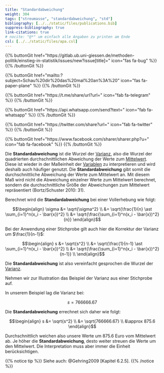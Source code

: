 ```yaml
---
title: "Standardabweichung"
weight: 304
tags: ["streumasse", "standardabweichung", "std"]
bibliography: [../../static/files/publications.bib]
suppress-bibliography: true
link-citations: true
# nocite: "@*" um einfach alle Angaben zu printen am Ende
csl: [../../static/files/apa.csl]
---
```


{{% buttonGit href=\"https\:\/\/gitlab.ub.uni-giessen.de\/methoden-politik\/einstieg-in-statistik\/issues\/new?issue[title]=\" icon=\"fas fa-bug\" %}} {{% /buttonGit %}} 

{{% buttonGit href=\"mailto\:?subject=Schau\%20dir\%20das\%20mal\%20an\%3A\%20\" icon=\"fas fa-paper-plane\" %}} {{% /buttonGit %}}

{{% buttonGit href=\"https\:\/\/t.me\/share\/url?url=\" icon=\"fab fa-telegram\" %}} {{% /buttonGit %}}

{{% buttonGit href=\"https\:\/\/api.whatsapp.com\/send?text=\" icon=\"fab fa-whatsapp\" %}} {{% /buttonGit %}}

{{% buttonGit href=\"https\:\/\/twitter.com\/share?url=\" icon=\"fab fa-twitter\" %}} {{% /buttonGit %}}

{{% buttonGit href=\"https\:\/\/www.facebook.com\/sharer\/sharer.php?u=\" icon=\"fab fa-facebook\" %}} {{% /buttonGit %}}

Die **Standardabweichung** ist die Wurzel der [Varianz](../../glossar/varianz/index.html), also die Wurzel der quadrierten durchschnittlichen Abweichung der Werte zum [Mittelwert](../../glossar/mittelwert/index.html). Diese ist wieder in der Maßeinheit der [Variablen](../../glossar/variable/index.html) zu interpretieren und wird deshalb auch häufiger genutzt. Die **Standardabweichung** gibt somit die durchschnittliche Abweichung der Werte zum Mittelwert an. Mit diesem Maß wird nicht die Abweichung einzelner Werte zum Mittelwert berechnet, sondern die durchschnittliche Größe der Abweichungen zum Mittelwert repräsentiert (Bortz/Schuster 2010: 31).

Berechnet wird die **Standardabweichung** bei einer Vollerhebung wie folgt:

$$\begin{align} \sigma &= \sqrt{\sigma^2} \\ &= \sqrt{\frac{1}{n} \ast \sum_{i=1}^n(x_i - \bar{x})^2} \\ &= \sqrt{\frac{\sum_{i=1}^n(x_i - \bar{x})^2}{n}} \end{align}$$

Bei der Anwendung einer Stichprobe gilt auch hier die Korrektur der Varianz um $\frac{1}{n-1}$:

$$\begin{align} s &= \sqrt{s^2} \\ &= \sqrt{\frac{1}{n-1} \ast \sum_{i=1}^n(x_i - \bar{x})^2} \\ &= \sqrt{\frac{\sum_{i=1}^n(x_i - \bar{x})^2}{n-1}} \\ \end{align}$$

Die **Standardabweichung** ist also vereinfacht gesprochen die Wurzel der [Varianz](../../glossar/varianz.index.hmtl).


Nehmen wir zur Illustration das Beispiel der Varianz aus einer Stichprobe auf.

In unserem Beispiel lag die Varianz bei:

$$s = 766666.67$$

Die **Standardabweichung** errechnet sich daher wie folgt:

$$\begin{align} s &= \sqrt{s^2} \\ &= \sqrt{766666.67} \\ &\approx 875.6 \end{align}$$

Durchschnittlich weichen also unsere Werte um $875.6$ Euro vom Mittelwert ab. Je höher die **Standardabweichung**, desto weiter streuen die Werte um den Mittelwert. Die Interpretation muss aber immer die Einheit berücksichtigen.

{{% notice tip %}}
Siehe auch: @Gehring2009 [Kapitel 6.2.5].
{{% /notice %}}
